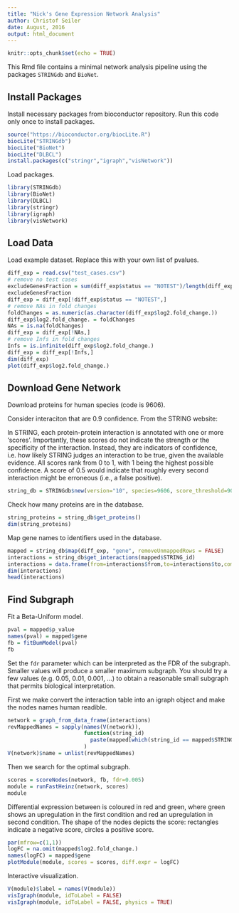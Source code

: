 ```yaml
---
title: "Nick's Gene Expression Network Analysis"
author: Christof Seiler
date: August, 2016
output: html_document
---
```


```r
knitr::opts_chunk$set(echo = TRUE)
```

This Rmd file contains a minimal network analysis pipeline using the packages ``STRINGdb`` and ``BioNet``.

## Install Packages

Install necessary packages from bioconductor repository. Run this code only once to install packages.

```r
source("https://bioconductor.org/biocLite.R")
biocLite("STRINGdb")
biocLite("BioNet")
biocLite("DLBCL")
install.packages(c("stringr","igraph","visNetwork"))
```

Load packages.

```r
library(STRINGdb)
library(BioNet)
library(DLBCL)
library(stringr)
library(igraph)
library(visNetwork)
```

## Load Data

Load example dataset. Replace this with your own list of pvalues.

```r
diff_exp = read.csv("test_cases.csv")
# remove no test cases
excludeGenesFraction = sum(diff_exp$status == "NOTEST")/length(diff_exp$status)
excludeGenesFraction
diff_exp = diff_exp[!diff_exp$status == "NOTEST",]
# remove NAs in fold changes
foldChanges = as.numeric(as.character(diff_exp$log2.fold_change.))
diff_exp$log2.fold_change. = foldChanges
NAs = is.na(foldChanges)
diff_exp = diff_exp[!NAs,]
# remove Infs in fold changes
Infs = is.infinite(diff_exp$log2.fold_change.)
diff_exp = diff_exp[!Infs,]
dim(diff_exp)
plot(diff_exp$log2.fold_change.)
```

## Download Gene Network

Download proteins for human species (code is 9606).

Consider interaciton that are 0.9 confidence. From the STRING website: 

In STRING, each protein-protein interaction is annotated with one or more 'scores'. Importantly, these scores do not indicate the strength or the specificity of the interaction. Instead, they are indicators of confidence, i.e. how likely STRING judges an interaction to be true, given the available evidence. All scores rank from 0 to 1, with 1 being the highest possible confidence. A score of 0.5 would indicate that roughly every second interaction might be erroneous (i.e., a false positive).

```r
string_db = STRINGdb$new(version="10", species=9606, score_threshold=900, input_directory="")
```

Check how many proteins are in the database.

```r
string_proteins = string_db$get_proteins()
dim(string_proteins)
```

Map gene names to identifiers used in the database.

```r
mapped = string_db$map(diff_exp, "gene", removeUnmappedRows = FALSE)
interactions = string_db$get_interactions(mapped$STRING_id)
interactions = data.frame(from=interactions$from,to=interactions$to,combined_score=interactions$combined_score)
dim(interactions)
head(interactions)
```

## Find Subgraph

Fit a Beta-Uniform model.

```r
pval = mapped$p_value
names(pval) = mapped$gene
fb = fitBumModel(pval)
fb
```

Set the ``fdr`` parameter which can be interpreted as the FDR of the subgraph. Smaller values will produce a smaller maximum subgraph. You should try a few values (e.g. 0.05, 0.01, 0.001, ...) to obtain a reasonable small subgraph that permits biological interpretation.

First we make convert the interaction table into an igraph object and make the nodes names human readible.

```r
network = graph_from_data_frame(interactions)
revMappedNames = sapply(names(V(network)),
                        function(string_id)
                          paste(mapped[which(string_id == mapped$STRING_id),]$gene,collapse = "/")
                        )
V(network)$name = unlist(revMappedNames)
```

Then we search for the optimal subgraph.

```r
scores = scoreNodes(network, fb, fdr=0.005)
module = runFastHeinz(network, scores)
module
```

Differential expression between is coloured in red and green, where green shows an upregulation in the first condition and red an upregulation in second condition. The shape of the nodes depicts the score: rectangles indicate a negative score, circles a positive score.

```r
par(mfrow=c(1,1))
logFC = na.omit(mapped$log2.fold_change.)
names(logFC) = mapped$gene
plotModule(module, scores = scores, diff.expr = logFC)
```

Interactive visualization.

```r
V(module)$label = names(V(module))
visIgraph(module, idToLabel = FALSE)
visIgraph(module, idToLabel = FALSE, physics = TRUE)
```
